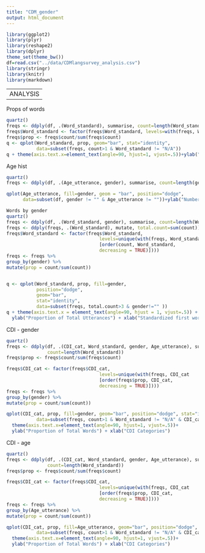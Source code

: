 ```yaml
---
title: "CDM_gender"
output: html_document
---
```


```r
library(ggplot2)
library(plyr)
library(reshape2)
library(dplyr)
theme_set(theme_bw())
df=read.csv("../data/CDMlangsurvey_analysis.csv")
library(stringr)
library(knitr)
library(markdown)
```

---
ANALYSIS
----
Props of words
```r
quartz()
freqs <- ddply(df, .(Word_standard), summarise, count=length(Word_standard))
freqs$Word_standard <- factor(freqs$Word_standard, levels=with(freqs, Word_standard[order(count, Word_standard, decreasing = TRUE)]))
freqs$prop <- freqs$count/sum(freqs$count)
q <- qplot(Word_standard, prop, geom="bar", stat="identity", 
           data=subset(freqs, count>1 & Word_standard != "N/A"))
q + theme(axis.text.x=element_text(angle=90, hjust=1, vjust=.5))+ylab("Proportion of Total Utterances") + xlab("Standardized first words")
```

Age hist

```r
quartz()
freqs <- ddply(df, .(Age_utterance, gender), summarise, count=length(gender))

qplot(Age_utterance, fill=gender, geom = "bar", position="dodge",
      data=subset(df, gender != "" & Age_utterance != ""))+ylab("Number of Children")+xlab("Age at time of first word")
```

```r
Words by gender 
quartz()
freqs <- ddply(df, .(Word_standard, gender), summarise, count=length(Word_standard))
freqs <- ddply(freqs, .(Word_standard), mutate, total.count=sum(count))
freqs$Word_standard <- factor(freqs$Word_standard, 
                                  levels=unique(with(freqs, Word_standard
                                  [order(count, Word_standard, 
                                  decreasing = TRUE)])))
freqs <- freqs %>%
group_by(gender) %>%
mutate(prop = count/sum(count)) 


q <- qplot(Word_standard, prop, fill=gender, 
           position="dodge",
           geom="bar",
           stat="identity",
           data=subset(freqs, total.count>3 & gender!="" ))
q + theme(axis.text.x = element_text(angle=90, hjust = 1, vjust=.5)) + 
  ylab("Proportion of Total Utterances") + xlab("Standardized first word") 
```

CDI - gender
```r
quartz()
freqs <- ddply(df, .(CDI_cat, Word_standard, gender, Age_utterance), summarise, 
               count=length(Word_standard))
freqs$prop <- freqs$count/sum(freqs$count)

freqs$CDI_cat <- factor(freqs$CDI_cat, 
                                  levels=unique(with(freqs, CDI_cat
                                  [order(freqs$prop, CDI_cat, 
                                  decreasing = TRUE)])))
freqs <- freqs %>%
group_by(gender) %>%
mutate(prop = count/sum(count)) 

qplot(CDI_cat, prop, fill=gender, geom="bar", position="dodge", stat="identity",
           data=subset(freqs, count>1 & Word_standard != "N/A" & CDI_cat != "N/A")) + 
  theme(axis.text.x=element_text(angle=90, hjust=1, vjust=.5))+
  ylab("Proportion of Total Words") + xlab("CDI Categories")
```

CDI - age

```r
quartz()
freqs <- ddply(df, .(CDI_cat, Word_standard, gender, Age_utterance), summarise, 
               count=length(Word_standard))
freqs$prop <- freqs$count/sum(freqs$count)

freqs$CDI_cat <- factor(freqs$CDI_cat, 
                                  levels=unique(with(freqs, CDI_cat
                                  [order(freqs$prop, CDI_cat, 
                                  decreasing = TRUE)])))
freqs <- freqs %>%
group_by(Age_utterance) %>%
mutate(prop = count/sum(count)) 

qplot(CDI_cat, prop, fill=Age_utterance, geom="bar", position="dodge", stat="identity",
           data=subset(freqs, count>1 & Word_standard != "N/A" & CDI_cat != "N/A")) + 
  theme(axis.text.x=element_text(angle=90, hjust=1, vjust=.5))+
  ylab("Proportion of Total Words") + xlab("CDI Categories")


```